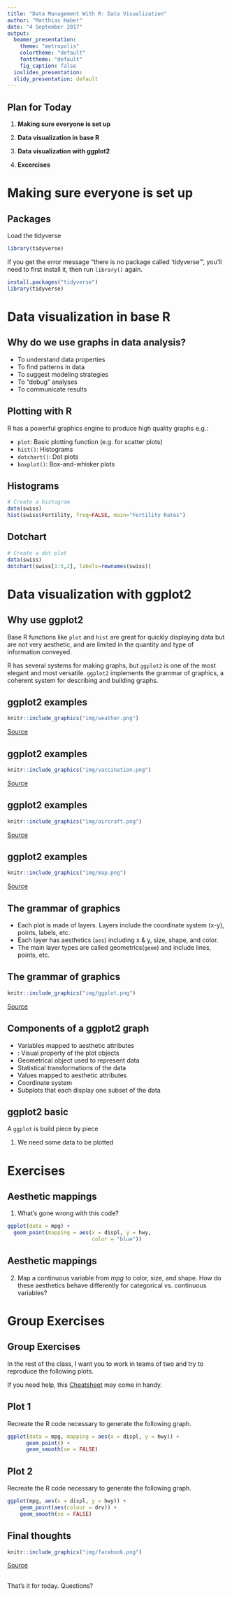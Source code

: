 ```yaml
---
title: "Data Management With R: Data Visualization"
author: "Matthias Haber"
date: "4 September 2017"
output:
  beamer_presentation:
    theme: "metropolis"
    colortheme: "default"
    fonttheme: "default"
    fig_caption: false
  ioslides_presentation:
  slidy_presentation: default
---
```


## Plan for Today

1. **Making sure everyone is set up**

2. **Data visualization in base R**

3. **Data visualization with ggplot2**

4. **Excercises**

# Making sure everyone is set up

## Packages

Load the tidyverse 
```r
library(tidyverse)
```

If you get the error message "there is no package called ‘tidyverse’", you'll need to first install it, then run `library()` again.

```r
install.packages("tidyverse")
library(tidyverse)
```

# Data visualization in base R

## Why do we use graphs in data analysis?

- To understand data properties
- To find patterns in data
- To suggest modeling strategies
- To "debug" analyses
- To communicate results

## Plotting with R

R has a powerful graphics engine to produce high quality graphs e.g.:

- `plot`: Basic plotting function (e.g. for scatter plots)
- `hist()`: Histograms
- `dotchart()`: Dot plots
- `boxplot()`: Box-and-whisker plots

## Histograms
```r
# Create a histogram
data(swiss)
hist(swiss$Fertility, freq=FALSE, main="Fertility Rates")
```

## Dotchart

```r
# Create a dot plot
data(swiss)
dotchart(swiss[1:5,2], labels=rownames(swiss))
```

# Data visualization with ggplot2

## Why use ggplot2
Base R functions like `plot` and `hist` are great for quickly displaying data but are not very aesthetic, and are limited in the quantity and type of information conveyed.

R has several systems for making graphs, but `ggplot2` is one of the most elegant and most versatile. `ggplot2` implements the grammar of graphics, a coherent system for describing and building graphs.

## ggplot2 examples

```r
knitr::include_graphics("img/weather.png")
```  

[Source](http://rpubs.com/bradleyboehmke/weather_graphic)

## ggplot2 examples

```r
knitr::include_graphics("img/vaccination.png")
```  

[Source](https://benjaminlmoore.wordpress.com/2015/04/09/recreating-the-vaccination-heatmaps-in-r/)

## ggplot2 examples

```r
knitr::include_graphics("img/aircraft.png")
``` 

[Source](https://www.quora.com/What-is-the-most-elegant-plot-you-have-made-using-ggplot2-in-R-Embed-the-code-if-possible)

## ggplot2 examples

```r
knitr::include_graphics("img/map.png")
``` 

[Source](https://github.com/hrbrmstr/ggcounty)

## The grammar of graphics
- Each plot is made of layers. Layers include the coordinate system (x-y), points, labels, etc.
- Each layer has aesthetics (`aes`) including x & y, size, shape, and color.
- The main layer types are called geometrics(`geom`) and include
lines, points, etc.

## The grammar of graphics

```r
knitr::include_graphics("img/ggplot.png")
``` 

[Source](http://stcorp.nl/R_course/tutorial_ggplot2.html)

## Components of a ggplot2 graph

- \alert{data:} Variables mapped to aesthetic attributes
- \alert{aesthetic}: Visual property of the plot objects
- \alert{geom:} Geometrical object used to represent data
- \alert{stats:} Statistical transformations of the data
- \alert{scales:} Values mapped to aesthetic attributes
- \alert{coord:} Coordinate system
- \alert{facets:} Subplots that each display one subset of the data

## ggplot2 basic

A `ggplot` is build piece by piece

1. We need some data to be plotted

# Exercises

## Aesthetic mappings

1. What's gone wrong with this code?

```r
ggplot(data = mpg) + 
  geom_point(mapping = aes(x = displ, y = hwy, 
                           color = "blue"))
```

## Aesthetic mappings

2. Map a continuous variable from _mpg_ to color, size, and shape. How do these aesthetics behave differently for categorical vs. continuous variables?

# Group Exercises

## Group Exercises
In the rest of the class, I want you to work in teams of two and try to reproduce the following plots.

If you need help, this [Cheatsheet](https://www.rstudio.com/wp-content/uploads/2016/11/ggplot2-cheatsheet-2.1.pdf) may come in handy.


## Plot 1

Recreate the R code necessary to generate the following graph.

```r
ggplot(data = mpg, mapping = aes(x = displ, y = hwy)) + 
      geom_point() + 
      geom_smooth(se = FALSE)
```


## Plot 2

Recreate the R code necessary to generate the following graph.

```r
ggplot(mpg, aes(x = displ, y = hwy)) +
    geom_point(aes(colour = drv)) +
    geom_smooth(se = FALSE)
```

## Final thoughts

```r
knitr::include_graphics("img/facebook.png")
```

[Source](https://www.facebook.com/notes/facebook-engineering/visualizing-friendships/469716398919)

##  {.standout}
That's it for today. Questions?    

